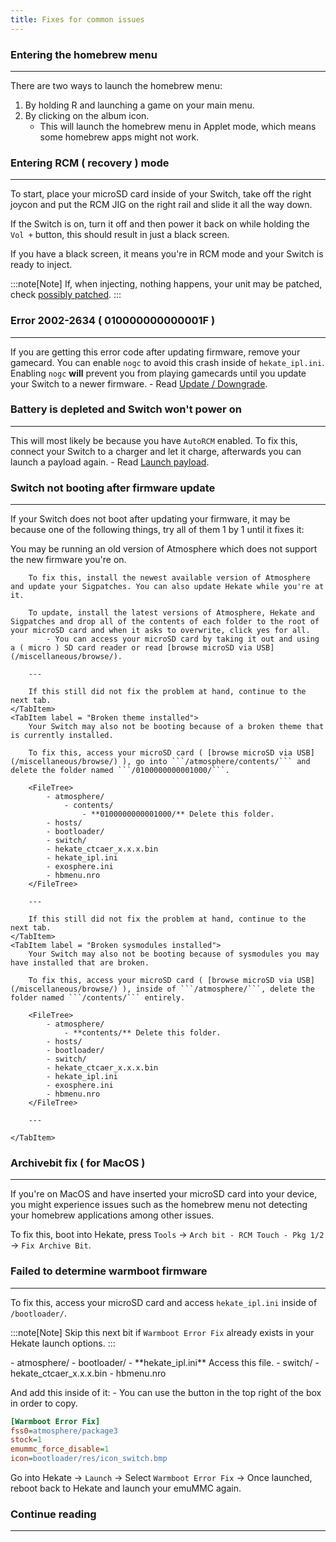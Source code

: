 ```yaml
---
title: Fixes for common issues
---
```



### Entering the homebrew menu

---

There are two ways to launch the homebrew menu:

1. By holding R and launching a game on your main menu. <Badge text="Recommended" variant="success" />
2. By clicking on the album icon.
    - This will launch the homebrew menu in Applet mode, which means some homebrew apps might not work.

### Entering RCM ( recovery ) mode

---

To start, place your microSD card inside of your Switch, take off the right joycon and put the RCM JIG on the right rail and slide it all the way down.

If the Switch is on, turn it off and then power it back on while holding the ```Vol +``` button, this should result in just a black screen.

If you have a black screen, it means you're in RCM mode and your Switch is ready to inject.

:::note[Note]
If, when injecting, nothing happens, your unit may be patched, check [possibly patched](/homebrewing/possibly-patched/).
:::

### Error 2002-2634 ( 010000000000001F )

---

If you are getting this error code after updating firmware, remove your gamecard. You can enable ```nogc``` to avoid this crash inside of ```hekate_ipl.ini```.
Enabling ```nogc``` **will** prevent you from playing gamecards until you update your Switch to a newer firmware.
    - Read [Update / Downgrade](/important/update/).

### Battery is depleted and Switch won't power on

---

This will most likely be because you have ```AutoRCM``` enabled.
To fix this, connect your Switch to a charger and let it charge, afterwards you can launch a payload again.
    - Read [Launch payload](/important/payload/).

### Switch not booting after firmware update

---

If your Switch does not boot after updating your firmware, it may be because one of the following things, try all of them 1 by 1 until it fixes it:

<Tabs>
    <TabItem label = "Old CFW version">
        You may be running an old version of Atmosphere which does not support the new firmware you're on.

        To fix this, install the newest available version of Atmosphere and update your Sigpatches. You can also update Hekate while you're at it.

        To update, install the latest versions of Atmosphere, Hekate and Sigpatches and drop all of the contents of each folder to the root of your microSD card and when it asks to overwrite, click yes for all.
            - You can access your microSD card by taking it out and using a ( micro ) SD card reader or read [browse microSD via USB](/miscellaneous/browse/).

        ---

        If this still did not fix the problem at hand, continue to the next tab.
    </TabItem>
    <TabItem label = "Broken theme installed">
        Your Switch may also not be booting because of a broken theme that is currently installed.

        To fix this, access your microSD card ( [browse microSD via USB](/miscellaneous/browse/) ), go into ```/atmosphere/contents/``` and delete the folder named ```/0100000000001000/```.

        <FileTree>
            - atmosphere/
                - contents/
                    - **0100000000001000/** Delete this folder.
            - hosts/
            - bootloader/
            - switch/
            - hekate_ctcaer_x.x.x.bin
            - hekate_ipl.ini
            - exosphere.ini
            - hbmenu.nro
        </FileTree>

        ---

        If this still did not fix the problem at hand, continue to the next tab.
    </TabItem>
    <TabItem label = "Broken sysmodules installed">
        Your Switch may also not be booting because of sysmodules you may have installed that are broken.

        To fix this, access your microSD card ( [browse microSD via USB](/miscellaneous/browse/) ), inside of ```/atmosphere/```, delete the folder named ```/contents/``` entirely.

        <FileTree>
            - atmosphere/
                - **contents/** Delete this folder.
            - hosts/
            - bootloader/
            - switch/
            - hekate_ctcaer_x.x.x.bin
            - hekate_ipl.ini
            - exosphere.ini
            - hbmenu.nro
        </FileTree>

        ---

    </TabItem>
</Tabs>

### Archivebit fix ( for MacOS )

---

If you're on MacOS and have inserted your microSD card into your device, you might experience issues such as the homebrew menu not detecting your homebrew applications among other issues.

To fix this, boot into Hekate, press ```Tools``` -> ```Arch bit - RCM Touch - Pkg 1/2``` -> ```Fix Archive Bit```.

### Failed to determine warmboot firmware

---

To fix this, access your microSD card and access ```hekate_ipl.ini``` inside of ```/bootloader/```.

:::note[Note]
Skip this next bit if ```Warmboot Error Fix``` already exists in your Hekate launch options.
:::

<FileTree>
    - atmosphere/
    - bootloader/
        - **hekate_ipl.ini** Access this file.
    - switch/
    - hekate_ctcaer_x.x.x.bin
    - hbmenu.nro
</FileTree>

And add this inside of it:
    - You can use the button in the top right of the box in order to copy.
```ini
[Warmboot Error Fix]
fss0=atmosphere/package3
stock=1
emummc_force_disable=1
icon=bootloader/res/icon_switch.bmp
```

Go into Hekate -> ```Launch``` -> Select ```Warmboot Error Fix``` -> Once launched, reboot back to Hekate and launch your emuMMC again.

### Continue reading

---

